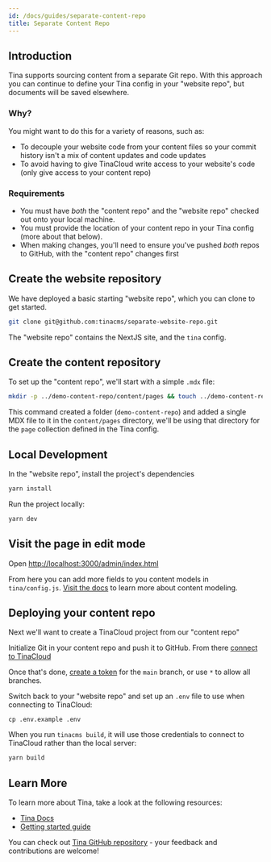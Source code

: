 ```yaml
---
id: /docs/guides/separate-content-repo
title: Separate Content Repo
---
```


## Introduction

Tina supports sourcing content from a separate Git repo. With this approach you can continue to define your
Tina config in your "website repo", but documents will be saved elsewhere.

### Why?

You might want to do this for a variety of reasons, such as:

- To decouple your website code from your content files so your commit history isn't a mix of content updates and code updates
- To avoid having to give TinaCloud write access to your website's code (only give access to your content repo)

<WarningCallout body="Throughout this guide we'll be referring to a &#x22;website repo&#x22; and a &#x22;content repo&#x22;. The &#x22;website repo&#x22; is where your actual website is running, while the &#x22;content repo&#x22; is where you'll be storing your markdown content" />

### Requirements

- You must have _both_ the "content repo" and the "website repo" checked out onto your local machine.
- You must provide the location of your content repo in your Tina config (more about that below).
- When making changes, you'll need to ensure you've pushed _both_ repos to GitHub, with the "content repo"
  changes first

## Create the website repository

We have deployed a basic starting "website repo", which you can clone to get started.

```sh
git clone git@github.com:tinacms/separate-website-repo.git
```

The "website repo" contains the NextJS site, and the `tina` config.

## Create the content repository

To set up the "content repo", we'll start with a simple `.mdx` file:

```sh
mkdir -p ../demo-content-repo/content/pages && touch ../demo-content-repo/content/pages/home.mdx && echo "Hello" >> ../demo-content-repo/content/pages/home.mdx
```

This command created a folder (`demo-content-repo`) and added a single MDX file to it in the `content/pages` directory, we'll be using that directory for the `page` collection defined in the Tina config.

## Local Development

In the "website repo", install the project's dependencies

```sh
yarn install
```

Run the project locally:

```sh
yarn dev
```

## Visit the page in edit mode

Open [http://localhost:3000/admin/index.html](http://localhost:3000/admin/index.html)

From here you can add more fields to you content models in `tina/config.js`. [Visit the docs](https://tina.io/docs/schema/) to learn more about content modeling.

## Deploying your content repo

Next we'll want to create a TinaCloud project from our "content repo"

Initialize Git in your content repo and push it to GitHub. From there [connect to TinaCloud](https://tina.io/docs/tina-cloud/dashboard/projects/)

Once that's done, [create a token](https://tina.io/docs/tina-cloud/dashboard/projects/#api-tokens) for the `main` branch, or use `*` to allow all branches.

Switch back to your "website repo" and set up an `.env` file to use when connecting to TinaCloud:

```
cp .env.example .env
```

When you run `tinacms build`, it will use those credentials to connect to TinaCloud rather than the local server:

```sh
yarn build
```

## Learn More

To learn more about Tina, take a look at the following resources:

- [Tina Docs](https://tina.io/docs)
- [Getting started guide](https://tina.io/guides/tina-cloud/starter/overview/)

You can check out [Tina GitHub repository](https://github.com/tinacms/tinacms) - your feedback and contributions are welcome!
